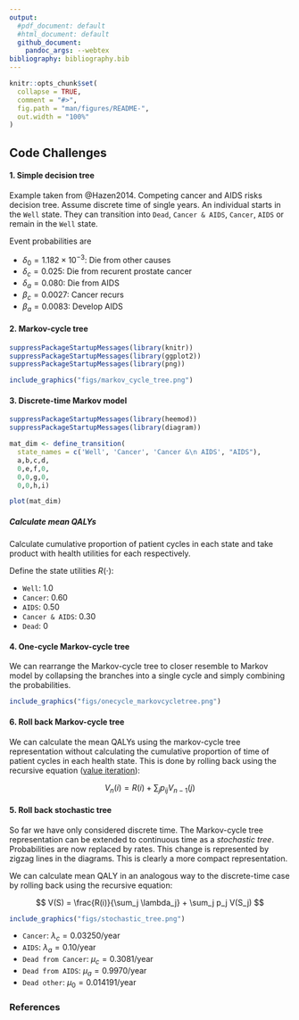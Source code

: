```yaml
---
output:
  #pdf_document: default
  #html_document: default
  github_document:
    pandoc_args: --webtex
bibliography: bibliography.bib
---
```


<!-- README.md is generated from README.Rmd. Please edit that file -->

```r
knitr::opts_chunk$set(
  collapse = TRUE,
  comment = "#>",
  fig.path = "man/figures/README-",
  out.width = "100%"
)
```

## Code Challenges

#### 1. Simple decision tree

Example taken from @Hazen2014.
Competing cancer and AIDS risks decision tree.
Assume discrete time of single years.
An individual starts in the `Well` state.
They can transition into `Dead`, `Cancer & AIDS`, `Cancer`, `AIDS` or remain in the `Well` state.

Event probabilities are

* $\delta_0 = 1.182 \times 10^{-3}$: Die from other causes
* $\delta_c = 0.025$: Die from recurent prostate cancer
* $\delta_a = 0.080$: Die from AIDS
* $\beta_c = 0.0027$: Cancer recurs
* $\beta_a = 0.0083$: Develop AIDS

#### 2. Markov-cycle tree

```r

suppressPackageStartupMessages(library(knitr))
suppressPackageStartupMessages(library(ggplot2))
suppressPackageStartupMessages(library(png))

include_graphics("figs/markov_cycle_tree.png")
```


#### 3. Discrete-time Markov model


```r
suppressPackageStartupMessages(library(heemod))
suppressPackageStartupMessages(library(diagram))

mat_dim <- define_transition(
  state_names = c('Well', 'Cancer', 'Cancer &\n AIDS', "AIDS"),
  a,b,c,d, 
  0,e,f,0,
  0,0,g,0,
  0,0,h,i)

plot(mat_dim)
```

##### Calculate mean QALYs

Calculate cumulative proportion of patient cycles in each state and take product with health utilities for each respectively.

Define the state utilities $R(\cdot)$:

* `Well`: 1.0
* `Cancer`: 0.60
* `AIDS`: 0.50
* `Cancer & AIDS`: 0.30
* `Dead`: 0


#### 4. One-cycle Markov-cycle tree

We can rearrange the Markov-cycle tree to closer resemble to Markov model by collapsing the branches into a single cycle and simply combining the probabilities.

```r

include_graphics("figs/onecycle_markovcycletree.png")
```


#### 6. Roll back Markov-cycle tree

We can calculate the mean QALYs using the markov-cycle tree representation without calculating the cumulative proportion of time of patient cycles in each health state.
This is done by rolling back using the recursive equation ([value iteration](https://en.wikipedia.org/wiki/Markov_decision_process#Value_iteration)):

$$
V_n(i) = R(i) + \sum_j p_{ij} V_{n-1}(j)
$$


#### 5. Roll back stochastic tree

So far we have only considered discrete time.
The Markov-cycle tree representation can be extended to continuous time as a _stochastic tree_.
Probabilities are now replaced by rates.
This change is represented by zigzag lines in the diagrams.
This is clearly a more compact representation.

We can calculate mean QALY in an analogous way to the discrete-time case by rolling back using the recursive equation:

$$
V(S) = \frac{R(i)}{\sum_j \lambda_j} + \sum_j p_j V(S_j)
$$

```r

include_graphics("figs/stochastic_tree.png")
```

* `Cancer`: $\lambda_c = 0.03250$/year
* `AIDS`: $\lambda_a = 0.10$/year
* `Dead from Cancer`: $\mu_c = 0.3081$/year
* `Dead from AIDS`: $\mu_a = 0.9970$/year
* `Dead other`: $\mu_0 = 0.014191$/year

### References
